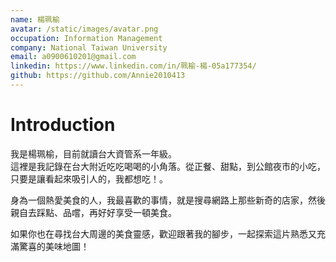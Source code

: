 ```yaml
---
name: 楊珮榆
avatar: /static/images/avatar.png
occupation: Information Management
company: National Taiwan University
email: a0900610201@gmail.com
linkedin: https://www.linkedin.com/in/珮榆-楊-05a177354/
github: https://github.com/Annie2010413
---
```


# Introduction

我是楊珮榆，目前就讀台大資管系一年級。  
這裡是我記錄在台大附近吃吃喝喝的小角落。從正餐、甜點，到公館夜市的小吃，只要是讓看起來吸引人的，我都想吃！。

身為一個熱愛美食的人，我最喜歡的事情，就是搜尋網路上那些新奇的店家，然後親自去踩點、品嚐，再好好享受一頓美食。

如果你也在尋找台大周邊的美食靈感，歡迎跟著我的腳步，一起探索這片熟悉又充滿驚喜的美味地圖！
